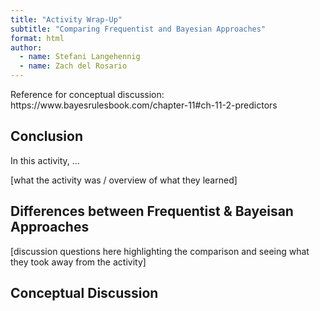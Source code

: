 ```yaml
---
title: "Activity Wrap-Up"
subtitle: "Comparing Frequentist and Bayesian Approaches"
format: html
author: 
  - name: Stefani Langehennig
  - name: Zach del Rosario
---
```


<!-- solution-begin  -->

Reference for conceptual discussion: https://www.bayesrulesbook.com/chapter-11#ch-11-2-predictors

<!-- solution-end  -->


## Conclusion

In this activity, ...

[what the activity was / overview of what they learned]

## Differences between Frequentist & Bayeisan Approaches

[discussion questions here highlighting the comparison and seeing what they took away from the activity]

## Conceptual Discussion





